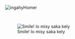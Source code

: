 <div id="sakakely">
![](images/common/under-construction.gif "ingahyHomer"){.sakakely}
</div>

<br>

<div id="sakakely">
![Smile! Io misy saka kely](images/common/example_image.png "kitten"){.sakakely}
</div>